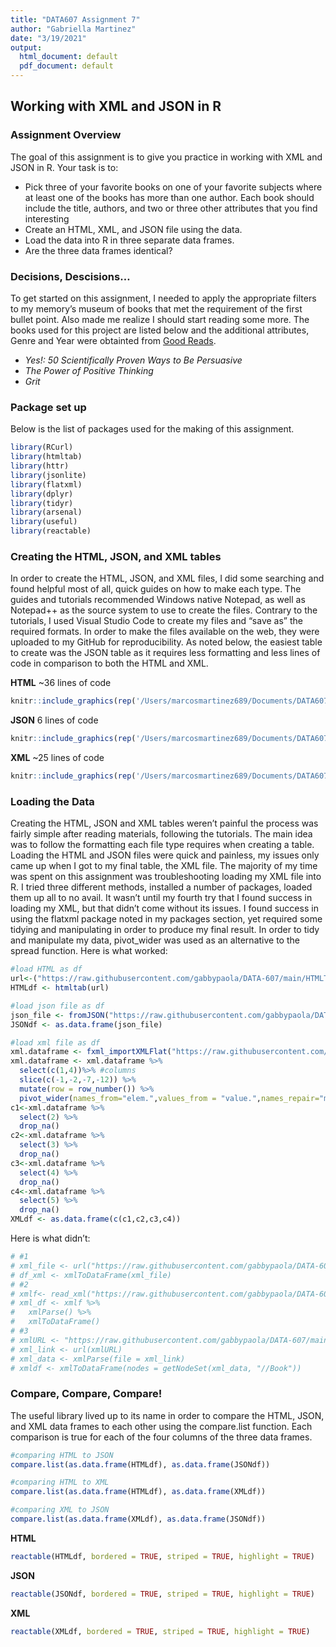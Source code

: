 ---
title: "DATA607 Assignment 7"
author: "Gabriella Martinez"
date: "3/19/2021"
output:
  html_document: default
  pdf_document: default
---
## Working with XML and JSON in R {.tabset .tabset-pills}

### Assignment Overview 
The goal of this assignment is to give you practice in working with XML and JSON in R.
Your task is to:
  
* Pick three  of your favorite books on one of your favorite subjects where at least one of the books has more than one author. Each book should include the title, authors, and two or three other attributes that you find interesting
* Create an HTML, XML, and JSON file using the data.
* Load the data into R in three separate data frames.
* Are the three data frames identical?

### Decisions, Descisions... 
To get started on this assignment, I needed to apply the appropriate filters to my memory's museum of books that met the requirement of the first bullet point. Also made me realize I should start reading some more. The books used for this project are listed below and the additional attributes, Genre and Year were obtainted from [Good Reads](https://www.goodreads.com/).  

* *Yes!: 50 Scientifically Proven Ways to Be Persuasive* 
- *The Power of Positive Thinking*
+ *Grit*

### Package set up
Below is the list of packages used for the making of this assignment.
```{r message=FALSE, warning=FALSE}
library(RCurl)
library(htmltab)
library(httr)
library(jsonlite)
library(flatxml)
library(dplyr)
library(tidyr)
library(arsenal)
library(useful)
library(reactable)
```

### Creating the HTML, JSON, and XML tables
In order to create the HTML, JSON, and XML files, I did some searching and found helpful most of all, quick guides on how to make each type. The guides and tutorials recommended Windows native Notepad, as well as Notepad++ as the source system to use to create the files. Contrary to the tutorials, I used Visual Studio Code to create my files and "save as" the required formats.  In order to make the files available on the web, they were uploaded to my GitHub for reproducibility.
As noted below, the easiest table to create was the JSON table as it requires less formatting and less lines of code in comparison to both the HTML and XML. 

**HTML** ~36 lines of code  
```{r echo=FALSE, fig.align="center"}
knitr::include_graphics(rep('/Users/marcosmartinez689/Documents/DATA607/HTML.jpg'))
```
**JSON** 6 lines of code  
```{r echo=FALSE, fig.align="center"}
knitr::include_graphics(rep('/Users/marcosmartinez689/Documents/DATA607/JSON.jpg'))
```
**XML** ~25 lines of code  
```{r echo=FALSE, fig.align="center"}
knitr::include_graphics(rep('/Users/marcosmartinez689/Documents/DATA607/XML.jpg'))
```


### Loading the Data
Creating the HTML, JSON and XML tables weren't painful the process was fairly simple after reading materials, following the tutorials. The main idea was to follow the formatting each file type requires when creating a table.  
Loading the HTML and JSON files were quick and painless, my issues only came up when I got to my final table, the XML file. The majority of my time was spent on this assignment was troubleshooting loading my XML file into R. I tried three different methods, installed a number of packages, loaded them up all to no avail. It wasn't until my fourth try that I found success in loading my XML, but that didn't come without its issues. I found success in using the flatxml package noted in my packages section, yet required some tidying and manipulating in order to produce my final result. In order to tidy and manipulate my data, pivot_wider was used as an alternative to the spread function.
Here is what worked:
```{r message=FALSE, warning=FALSE}
#load HTML as df
url<-("https://raw.githubusercontent.com/gabbypaola/DATA-607/main/HTMLTable1.html")
HTMLdf <- htmltab(url)

#load json file as df
json_file <- fromJSON("https://raw.githubusercontent.com/gabbypaola/DATA-607/main/JSON_Table2.json")
JSONdf <- as.data.frame(json_file)

#load xml file as df
xml.dataframe <- fxml_importXMLFlat("https://raw.githubusercontent.com/gabbypaola/DATA-607/main/XMLTABLE9.xml")
xml.dataframe <- xml.dataframe %>%  
  select(c(1,4))%>% #columns
  slice(c(-1,-2,-7,-12)) %>%
  mutate(row = row_number()) %>%
  pivot_wider(names_from="elem.",values_from = "value.",names_repair="minimal")
c1<-xml.dataframe %>% 
  select(2) %>% 
  drop_na()
c2<-xml.dataframe %>% 
  select(3) %>% 
  drop_na()
c3<-xml.dataframe %>% 
  select(4) %>% 
  drop_na()
c4<-xml.dataframe %>% 
  select(5) %>% 
  drop_na()
XMLdf <- as.data.frame(c(c1,c2,c3,c4))
```
Here is what didn't:
```{r}
# #1
# xml_file <- url("https://raw.githubusercontent.com/gabbypaola/DATA-607/main/XMLTABLE9.xml")
# df_xml <- xmlToDataFrame(xml_file)
# #2
# xmlf<- read_xml("https://raw.githubusercontent.com/gabbypaola/DATA-607/main/XMLTABLE9.xml")
# xml_df <- xmlf %>%
#   xmlParse() %>%
#   xmlToDataFrame()
# #3
# xmlURL <- "https://raw.githubusercontent.com/gabbypaola/DATA-607/main/XMLTABLE9.xml"
# xml_link <- url(xmlURL)
# xml_data <- xmlParse(file = xml_link)
# xmldf <- xmlToDataFrame(nodes = getNodeSet(xml_data, "//Book"))
```


### Compare, Compare, Compare!
The useful library lived up to its name in order to compare the HTML, JSON, and XML data frames to each other using the compare.list function. Each comparison is true for each of the four columns of the three data frames.  
```{r}
#comparing HTML to JSON
compare.list(as.data.frame(HTMLdf), as.data.frame(JSONdf))

#comparing HTML to XML
compare.list(as.data.frame(HTMLdf), as.data.frame(XMLdf))

#comparing XML to JSON
compare.list(as.data.frame(XMLdf), as.data.frame(JSONdf))
```
**HTML**
```{r}
reactable(HTMLdf, bordered = TRUE, striped = TRUE, highlight = TRUE)
```
**JSON**
```{r}
reactable(JSONdf, bordered = TRUE, striped = TRUE, highlight = TRUE)
```
**XML**
```{r}
reactable(XMLdf, bordered = TRUE, striped = TRUE, highlight = TRUE)
```

